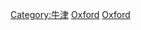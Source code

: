 {{Commonscat|People of Oxford}}

[[Category:牛津|Category:牛津]]
[[Category:牛津郡人|Oxford]]
[[Category:英格蘭各城市出身人物|Oxford]]